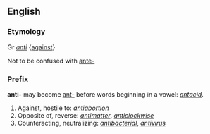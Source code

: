 ==English==

===Etymology===
Gr ''[[anti]]'' {[[against]]} 

Not to be confused with [[ante-]]

===Prefix===
'''anti-''' may become [[ant-]] before words beginning in a vowel: ''[[antacid]]''.

# Against, hostile to: ''[[antiabortion]]''
# Opposite of, reverse: ''[[antimatter]]'', ''[[anticlockwise]]''
# Counteracting, neutralizing: ''[[antibacterial]]'', ''[[antivirus]]''
